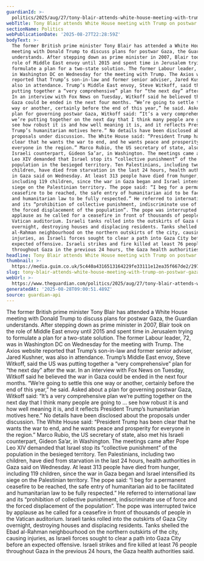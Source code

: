 ```yaml
---
guardianId: >-
  politics/2025/aug/27/tony-blair-attends-white-house-meeting-with-trump-on-postwar-gaza
webTitle: Tony Blair attends White House meeting with Trump on postwar Gaza
sectionName: Politics
webPublicationDate: '2025-08-27T22:28:59Z'
bodyText: >-
  The former British prime minister Tony Blair has attended a White House
  meeting with Donald Trump to discuss plans for postwar Gaza, the Guardian
  understands. After stepping down as prime minister in 2007, Blair took on the
  role of Middle East envoy until 2015 and spent time in Jerusalem trying to
  formulate a plan for a two-state solution. The former Labour leader, 72, was
  in Washington DC on Wednesday for the meeting with Trump. The Axios website
  reported that Trump’s son-in-law and former senior adviser, Jared Kushner, was
  also in attendance. Trump’s Middle East envoy, Steve Witkoff, said the US was
  putting together a “very comprehensive” plan for “the next day” after the war.
  In an interview with Fox News on Tuesday, Witkoff said he believed the war in
  Gaza could be ended in the next four months. “We’re going to settle this one
  way or another, certainly before the end of this year,” he said. Asked about a
  plan for governing postwar Gaza, Witkoff said: “It’s a very comprehensive plan
  we’re putting together on the next day that I think many people are going to …
  see how robust it is and how well meaning it is, and it reflects President
  Trump’s humanitarian motives here.” No details have been disclosed about the
  proposals under discussion. The White House said: “President Trump has been
  clear that he wants the war to end, and he wants peace and prosperity for
  everyone in the region.” Marco Rubio, the US secretary of state, also met his
  Israeli counterpart, Gideon Sa’ar, in Washington. The meetings came after Pope
  Leo XIV demanded that Israel stop its “collective punishment” of the
  population in the besieged territory. Ten Palestinians, including two
  children, have died from starvation in the last 24 hours, health authorities
  in Gaza said on Wednesday. At least 313 people have died from hunger,
  including 119 children, since the war in Gaza began and Israel intensified its
  siege on the Palestinian territory. The pope said: “I beg for a permanent
  ceasefire to be reached, the safe entry of humanitarian aid to be facilitated
  and humanitarian law to be fully respected.” He referred to international law
  and its “prohibition of collective punishment, indiscriminate use of force and
  the forced displacement of the population”. The pope was interrupted twice by
  applause as he called for a ceasefire in front of thousands of people in the
  Vatican auditorium. Israeli tanks rolled into the outskirts of Gaza City
  overnight, destroying houses and displacing residents. Tanks shelled the Ebad
  al-Rahman neighbourhood on the northern outskirts of the city, causing
  injuries, as Israeli forces sought to clear a path into Gaza City before an
  expected offensive. Israeli strikes and fire killed at least 76 people
  throughout Gaza in the previous 24 hours, the Gaza health authorities said.
headline: Tony Blair attends White House meeting with Trump on postwar Gaza
thumbnail: >-
  https://media.guim.co.uk/5c440a4316513164229fe33111e12ea35f667de2/297_0_4190_3354/500.jpg
slug: tony-blair-attends-white-house-meeting-with-trump-on-postwar-gaza
webUrl: >-
  https://www.theguardian.com/politics/2025/aug/27/tony-blair-attends-white-house-meeting-with-trump-on-postwar-gaza
generatedAt: '2025-08-28T09:00:51.489Z'
source: guardian-api
---
```

The former British prime minister Tony Blair has attended a White House meeting with Donald Trump to discuss plans for postwar Gaza, the Guardian understands. After stepping down as prime minister in 2007, Blair took on the role of Middle East envoy until 2015 and spent time in Jerusalem trying to formulate a plan for a two-state solution. The former Labour leader, 72, was in Washington DC on Wednesday for the meeting with Trump. The Axios website reported that Trump’s son-in-law and former senior adviser, Jared Kushner, was also in attendance. Trump’s Middle East envoy, Steve Witkoff, said the US was putting together a “very comprehensive” plan for “the next day” after the war. In an interview with Fox News on Tuesday, Witkoff said he believed the war in Gaza could be ended in the next four months. “We’re going to settle this one way or another, certainly before the end of this year,” he said. Asked about a plan for governing postwar Gaza, Witkoff said: “It’s a very comprehensive plan we’re putting together on the next day that I think many people are going to … see how robust it is and how well meaning it is, and it reflects President Trump’s humanitarian motives here.” No details have been disclosed about the proposals under discussion. The White House said: “President Trump has been clear that he wants the war to end, and he wants peace and prosperity for everyone in the region.” Marco Rubio, the US secretary of state, also met his Israeli counterpart, Gideon Sa’ar, in Washington. The meetings came after Pope Leo XIV demanded that Israel stop its “collective punishment” of the population in the besieged territory. Ten Palestinians, including two children, have died from starvation in the last 24 hours, health authorities in Gaza said on Wednesday. At least 313 people have died from hunger, including 119 children, since the war in Gaza began and Israel intensified its siege on the Palestinian territory. The pope said: “I beg for a permanent ceasefire to be reached, the safe entry of humanitarian aid to be facilitated and humanitarian law to be fully respected.” He referred to international law and its “prohibition of collective punishment, indiscriminate use of force and the forced displacement of the population”. The pope was interrupted twice by applause as he called for a ceasefire in front of thousands of people in the Vatican auditorium. Israeli tanks rolled into the outskirts of Gaza City overnight, destroying houses and displacing residents. Tanks shelled the Ebad al-Rahman neighbourhood on the northern outskirts of the city, causing injuries, as Israeli forces sought to clear a path into Gaza City before an expected offensive. Israeli strikes and fire killed at least 76 people throughout Gaza in the previous 24 hours, the Gaza health authorities said.
